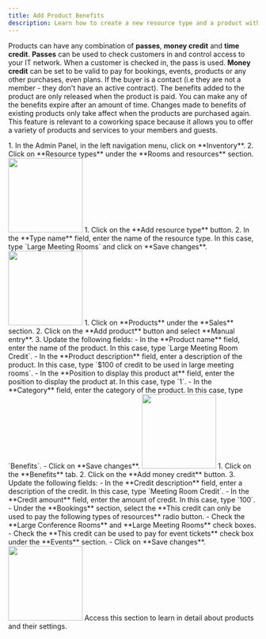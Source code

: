 ```yaml
---
title: Add Product Benefits
description: Learn how to create a new resource type and a product with benefits in Nexudus.
---
```


Products can have any combination of **passes**, **money credit** and **time credit**. **Passes** can be used to check customers in and control access to your IT network. When a customer is checked in, the pass is used. **Money credit** can be set to be valid to pay for bookings, events, products or any other purchases, even plans. If the buyer is a contact (i.e they are not a member - they don't have an active contract). The benefits added to the product are only released when the product is paid. You can make any of the benefits expire after an amount of time. Changes made to benefits of existing products only take affect when the products are purchased again. This feature is relevant to a coworking space because it allows you to offer a variety of products and services to your members and guests.

<Steps>
 <Step title="Navigate to Inventory">
    1. In the Admin Panel, in the left navigation menu, click on **Inventory**.
    2. Click on **Resource types** under the **Rooms and resources** section.
    <img width="150" class="step_frame"
        data-png="/images/guides/frames/billing/product/credit-bundle/step_0.png"
        data-gif="/images/guides/frames/billing/product/credit-bundle/step_0.gif"
        src="/images/guides/frames/billing/product/credit-bundle/step_0.png"/>
 </Step>
 <Step title="Add Resource Type">
    1. Click on the **Add resource type** button.
    2. In the **Type name** field, enter the name of the resource type. In this case, type &#x60;Large Meeting Rooms&#x60; and click on **Save changes**.
    <img width="150" class="step_frame"
        data-png="/images/guides/frames/billing/product/credit-bundle/step_1.png"
        data-gif="/images/guides/frames/billing/product/credit-bundle/step_1.gif"
        src="/images/guides/frames/billing/product/credit-bundle/step_1.png"/>
 </Step>
 <Step title="Add Product">
    1. Click on **Products** under the **Sales** section.
    2. Click on the **Add product** button and select **Manual entry**.
    3. Update the following fields:
- In the **Product name** field, enter the name of the product. In this case, type &#x60;Large Meeting Room Credit&#x60;.
- In the **Product description** field, enter a description of the product. In this case, type &#x60;$100 of credit to be used in large meeting rooms&#x60;.
- In the **Position to display this product at** field, enter the position to display the product at. In this case, type &#x60;1&#x60;.
- In the **Category** field, enter the category of the product. In this case, type &#x60;Benefits&#x60;.
- Click on **Save changes**.
    <img width="150" class="step_frame"
        data-png="/images/guides/frames/billing/product/credit-bundle/step_2.png"
        data-gif="/images/guides/frames/billing/product/credit-bundle/step_2.gif"
        src="/images/guides/frames/billing/product/credit-bundle/step_2.png"/>
 </Step>
 <Step title="Add Money Credit">
    1. Click on the **Benefits** tab.
    2. Click on the **Add money credit** button.
    3. Update the following fields:
- In the **Credit description** field, enter a description of the credit. In this case, type &#x60;Meeting Room Credit&#x60;.
- In the **Credit amount** field, enter the amount of credit. In this case, type &#x60;100&#x60;.
- Under the **Bookings** section, select the **This credit can only be used to pay the following types of resources** radio button.
- Check the **Large Conference Rooms** and **Large Meeting Rooms** check boxes.
- Check the **This credit can be used to pay for event tickets** check box under the **Events** section.
- Click on **Save changes**.
    <img width="150" class="step_frame"
        data-png="/images/guides/frames/billing/product/credit-bundle/step_3.png"
        data-gif="/images/guides/frames/billing/product/credit-bundle/step_3.gif"
        src="/images/guides/frames/billing/product/credit-bundle/step_3.png"/>
 </Step>
</Steps>
<Card horizontal title="Learn more about products" icon="book" href="/reference/billing/product">
    Access this section to learn in detail about products and their settings.
</Card>


